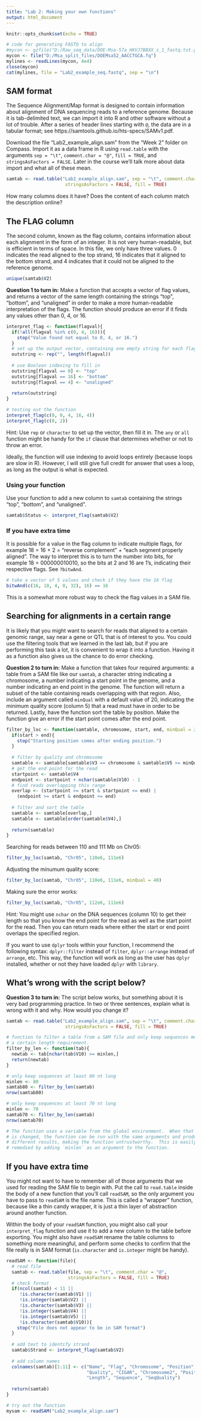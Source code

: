 ```yaml
---
title: "Lab 2: Making your own functions"
output: html_document
---
```


```r
knitr::opts_chunk$set(echo = TRUE)
```

```r
# code for generating FASTQ to align
#mycon <- gzfile("D:/Raw_seq_data/DOE-Msa-57a_HKVJ7BBXX_s_1_fastq.txt.gz", "r")
mycon <- file("D:/Msa_split_files/DOEMsa52_AACCTGCA.fq")
mylines <- readLines(mycon, 4e4)
close(mycon)
cat(mylines, file = "Lab2_example_seq.fastq", sep = "\n")
```

## SAM format

The Sequence Alignment/Map format is designed to contain information about
alignment of DNA sequencing reads to a reference genome.  Because it is
tab-delimited text, we can import it into R and other software without a lot
of trouble.  After a series of header lines starting with `@`, the data are in
a tabular format; see https://samtools.github.io/hts-specs/SAMv1.pdf.

Download the file "Lab2_example_align.sam" from the "Week 2" folder on Compass.
Import it as a data frame in R using `read.table` with the arguments
`sep = "\t"`, `comment.char = "@"`, `fill = TRUE`, and 
`stringsAsFactors = FALSE`.  Later in the course we'll talk more about data
import and what all of these mean.

```r
samtab <- read.table("Lab2_example_align.sam", sep = "\t", comment.char = "@",
                      stringsAsFactors = FALSE, fill = TRUE)
```

How many columns does it have?  Does the content of each column match the
description online?

## The FLAG column

The second column, known as the flag column, contains information about each
alignment in the form of an integer.  It is not very human-readable, but is
efficient in terms of space.  In this file, we only have three values.
0 indicates the read aligned to the top strand, 16 indicates that it aligned to
the bottom strand, and 4 indicates that it could not be aligned to the
reference genome.

```r
unique(samtab$V2)
```

**Question 1 to turn in:** Make a function that accepts a vector of flag 
values, and returns a vector of the same length containing the strings "top",
"bottom", and "unaligned" in order to make a more human-readable interpretation
of the flags.  The function should produce an error if it finds any values
other than 0, 4, or 16.

```r
interpret_flag <- function(flagval){
  if(!all(flagval %in% c(0, 4, 16))){
    stop("Value found not equal to 0, 4, or 16.")
  }
  # set up the output vector, containing one empty string for each flagval
  outstring <- rep("", length(flagval))
  
  # use Boolean indexing to fill in 
  outstring[flagval == 0] <- "top"
  outstring[flagval == 16] <- "bottom"
  outstring[flagval == 4] <- "unaligned"
  
  return(outstring)
}
```

```r
# testing out the function
interpret_flag(c(0, 0, 4, 16, 4))
interpret_flag(c(0, 2))
```

Hint: Use `rep` or `character` to set up the vector, then fill it in.  The
`any` or `all` function might be handy for the `if` clause that determines
whether or not to throw an error.

Ideally, the function will use indexing to avoid loops entirely (because loops
are slow in R).  However, I will still give full credit for answer that uses
a loop, as long as the output is what is expected.

### Using your function

Use your function to add a new column to `samtab` containing the strings
"top", "bottom", and "unaligned".

```r
samtab$Status <- interpret_flag(samtab$V2)
```


### If you have extra time

It is possible for a value in the flag column to indicate multiple flags, for
example 18 = 16 + 2 = "reverse complement" + "each segment properly aligned".
The way to interpret this is to turn the number into bits, for example
18 = 000000010010, so the bits at 2 and 16 are 1's, indicating their respective
flags.  See `?bitwAnd`.

```r
# take a vector of 5 values and check if they have the 16 flag
bitwAnd(c(16, 18, 4, 0, 32), 16) == 16
```

This is a somewhat more robust way to check the flag values in a SAM file.

## Searching for alignments in a certain range

It is likely that you might want to search for reads that aligned to a certain
genomic range, say near a gene or QTL that is of interest to you.  You could
use the filtering tools that we learned in the last lab, but if you are 
performing this task a lot, it is convenient to wrap it into a function.
Having it as a function also gives us the chance to do error checking.

**Question 2 to turn in:** Make a function that takes four required arguments:
a table from a SAM file like our `samtab`, a character string indicating a 
chromosome, a number indicating a start point in the genome, and a number
indicating an end point in the genome.  The function will return a subset of
the table containing reads overlapping with that region.  Also, include an 
argument called `minQual` with a default value of 20, indicating the minimum
quality score (column 5) that a read must have in order to be returned.
Lastly, have the function sort the table by position.  Make the function give
an error if the start point comes after the end point.

```r
filter_by_loc <- function(samtable, chromosome, start, end, minQual = 20){
  if(start > end){
    stop("Starting position comes after ending position.")
  }
  
  # filter by quality and chromosome
  samtable <- samtable[samtable$V3 == chromosome & samtable$V5 >= minQual,]
  # get the end point for the read
  startpoint <- samtable$V4
  endpoint <- startpoint + nchar(samtable$V10) - 1
  # find reads overlapping this range
  overlap <- (startpoint >= start & startpoint <= end) | 
    (endpoint >= start & endpoint <= end)
  
  # filter and sort the table
  samtable <- samtable[overlap,]
  samtable <- samtable[order(samtable$V4),]
  
  return(samtable)
}
```

Searching for reads between 110 and 111 Mb on Chr05:

```r
filter_by_loc(samtab, "Chr05", 110e6, 111e6)
```

Adjusting the minumum quality score:

```r
filter_by_loc(samtab, "Chr05", 110e6, 111e6, minQual = 40)
```

Making sure the error works:

```r
filter_by_loc(samtab, "Chr05", 112e6, 111e6)
```

Hint: You might use `nchar` on the DNA sequences (column 10) to get their
length so that you know the end point for the read as well as the start
point for the read.  Then you can return reads where either the start or
end point overlaps the specified region.

If you want to use `dplyr` tools within your function, I recommend the
following syntax: `dplyr::filter` instead of `filter`, `dplyr::arrange`
instead of `arrange`, etc.  This way, the function will work as long
as the user has `dplyr` installed, whether or not they have loaded `dplyr`
with `library`.

## What's wrong with the script below?

**Question 3 to turn in:** The script below works, but something about it is
very bad programming practice.  In two or three sentences, explain what is
wrong with it and why.  How would you change it?

```r
samtab <- read.table("Lab2_example_align.sam", sep = "\t", comment.char = "@",
                      stringsAsFactors = FALSE, fill = TRUE)

# function to filter a table from a SAM file and only keep sequences meeting
# a certain length requirement.
filter_by_len <- function(tab){
  newtab <- tab[nchar(tab$V10) >= minlen,]
  return(newtab)
}

# only keep sequences at least 80 nt long
minlen <- 80
samtab80 <- filter_by_len(samtab)
nrow(samtab80)

# only keep sequences at least 70 nt long
minlen <- 70
samtab70 <- filter_by_len(samtab)
nrow(samtab70)
```

```r
# The function uses a variable from the global environment.  When that variable
# is changed, the function can be run with the same arguments and produce 
# different results, making the function untrustworthy.  This is easily 
# remedied by adding `minlen` as an argument to the function.
```

## If you have extra time

You might not want to have to remember all of those arguments that we used
for reading the SAM file to begin with.  Put the call to `read.table` inside
the body of a new function that you'll call `readSAM`, so the only argument
you have to pass to `readSAM` is the file name.  This is called a 
"wrapper" function, because like a thin candy wrapper, it is just a thin
layer of abstraction around another function.

Within the body of your `readSAM` function, you might also call your
`interpret_flag` function and use it to add a new column to the table
before exporting.  You might also have `readSAM` rename the table columns
to something more meaningful, and perform some checks to confirm that the
file really is in SAM format (`is.character` and `is.integer` might be handy).

```r
readSAM <- function(file){
  # read file
  samtab <- read.table(file, sep = "\t", comment.char = "@",
                       stringsAsFactors = FALSE, fill = TRUE)
  # check format
  if(ncol(samtab) < 11 ||
     !is.character(samtab$V1) ||
     !is.integer(samtab$V2) ||
     !is.character(samtab$V3) ||
     !is.integer(samtab$V4) ||
     !is.integer(samtab$V5) ||
     !is.character(samtab$V10)){
    stop("File does not appear to be in SAM format")
  }
  
  # add text to identify strand
  samtab$Strand <- interpret_flag(samtab$V2)
  
  # add column names
  colnames(samtab)[1:11] <- c("Name", "Flag", "Chromosome", "Position",
                              "Quality", "CIGAR", "Chromosome2", "Position2",
                              "Length", "Sequence", "SeqQuality")
  
  return(samtab)
}

# try out the function
mysam <- readSAM("Lab2_example_align.sam")
```


